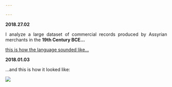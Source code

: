 ```yaml
---

---
```


<b>2018.27.02 </b>
<style> body { text-align: justify} </style>

I analyze a large dataset of commercial records produced by Assyrian merchants in the
<b>19th Century BCE...</b>



[this is how the language sounded like...](https://soundcloud.com/user444756202/the-epic-of-gilgames-standard-version-tablet-xi-lines-1-163-read-by-karl-hecker "from Gilgamesh")


<b>2018.01.03 </b>

...and this is how it looked like:

![](sample.png)



